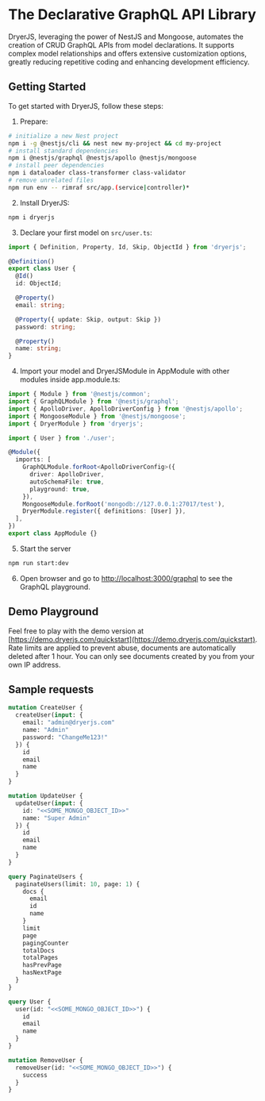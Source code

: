 # The Declarative GraphQL API Library

DryerJS, leveraging the power of NestJS and Mongoose,
automates the creation of CRUD GraphQL APIs from model declarations.
It supports complex model relationships and offers extensive customization options,
greatly reducing repetitive coding and enhancing development efficiency.

## Getting Started

To get started with DryerJS, follow these steps:

1. Prepare:

```bash copy
# initialize a new Nest project
npm i -g @nestjs/cli && nest new my-project && cd my-project
# install standard dependencies
npm i @nestjs/graphql @nestjs/apollo @nestjs/mongoose
# install peer dependencies
npm i dataloader class-transformer class-validator
# remove unrelated files
npm run env -- rimraf src/app.(service|controller)*
```

2. Install DryerJS:

```bash copy
npm i dryerjs
```

3. Declare your first model on `src/user.ts`:

```ts copy
import { Definition, Property, Id, Skip, ObjectId } from 'dryerjs';

@Definition()
export class User {
  @Id()
  id: ObjectId;

  @Property()
  email: string;

  @Property({ update: Skip, output: Skip })
  password: string;

  @Property()
  name: string;
}
```

4. Import your model and DryerJSModule in AppModule with other modules inside app.module.ts:

```ts copy
import { Module } from '@nestjs/common';
import { GraphQLModule } from '@nestjs/graphql';
import { ApolloDriver, ApolloDriverConfig } from '@nestjs/apollo';
import { MongooseModule } from '@nestjs/mongoose';
import { DryerModule } from 'dryerjs';

import { User } from './user';

@Module({
  imports: [
    GraphQLModule.forRoot<ApolloDriverConfig>({
      driver: ApolloDriver,
      autoSchemaFile: true,
      playground: true,
    }),
    MongooseModule.forRoot('mongodb://127.0.0.1:27017/test'),
    DryerModule.register({ definitions: [User] }),
  ],
})
export class AppModule {}
```

5. Start the server

  ```bash copy
  npm run start:dev
  ```

6. Open browser and go to [http://localhost:3000/graphql](http://localhost:3000/graphql) to see the GraphQL playground.

## Demo Playground

Feel free to play with the demo version at [https://demo.dryerjs.com/quickstart](https://demo.dryerjs.com/quickstart).
Rate limits are applied to prevent abuse, documents are automatically deleted after 1 hour.
You can only see documents created by you from your own IP address.

## Sample requests

```graphql copy
mutation CreateUser {
  createUser(input: {
    email: "admin@dryerjs.com"
    name: "Admin"
    password: "ChangeMe123!"
  }) {
    id
    email
    name
  }
}
```

```graphql copy
mutation UpdateUser {
  updateUser(input: {
    id: "<<SOME_MONGO_OBJECT_ID>>"
    name: "Super Admin"
  }) {
    id
    email
    name
  }
}
```

```graphql copy
query PaginateUsers {
  paginateUsers(limit: 10, page: 1) {
    docs {
      email
      id
      name
    }
    limit
    page
    pagingCounter
    totalDocs
    totalPages
    hasPrevPage
    hasNextPage
  }
}
```

```graphql copy
query User {
  user(id: "<<SOME_MONGO_OBJECT_ID>>") {
    id
    email
    name
  }
}
```

```graphql copy
mutation RemoveUser {
  removeUser(id: "<<SOME_MONGO_OBJECT_ID>>") {
    success
  }
}
```
